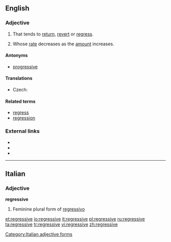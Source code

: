 ==English==

===Adjective===
{{en-adj}}

# That tends to [[return]], [[revert]] or [[regress]].
# {{context|of a tax}} Whose [[rate]] decreases as the [[amount]] increases.

====Antonyms====
* [[progressive]]

====Translations====
{{trans-top|whose rate decreases as the amount increases}}
* Czech: {{t-|cs|regresivní}}
{{trans-mid}}
{{trans-bottom}}

====Related terms====
* [[regress]]
* [[regression]]

===External links===
* {{R:Webster 1913}}
* {{R:Century 1911}}
* {{R:OneLook}}

----

==Italian==

===Adjective===
'''regressive''' {{f}}

# Feminine plural form of [[regressivo]]

[[Category:Italian adjective forms]]

[[et:regressive]]
[[io:regressive]]
[[it:regressive]]
[[pl:regressive]]
[[ru:regressive]]
[[ta:regressive]]
[[tr:regressive]]
[[vi:regressive]]
[[zh:regressive]]